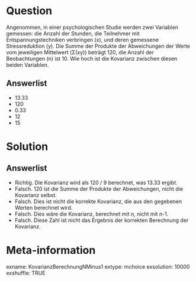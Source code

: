 Question
========

Angenommen, in einer psychologischen Studie werden zwei Variablen gemessen: die Anzahl der Stunden, die Teilnehmer mit Entspannungstechniken verbringen (x), und deren gemessene Stressreduktion (y). Die Summe der Produkte der Abweichungen der Werte vom jeweiligen Mittelwert (Σ(xy)) beträgt 120, die Anzahl der Beobachtungen (n) ist 10. Wie hoch ist die Kovarianz zwischen diesen beiden Variablen.

Answerlist
----------

* 13.33
* 120
* 0.33
* 12
* 15

Solution
========

Answerlist
----------

* Richtig. Die Kovarianz wird als 120 / 9 berechnet, was  13.33 ergibt.
* Falsch. 120 ist die Summe der Produkte der Abweichungen, nicht die Kovarianz selbst.
* Falsch. Dies ist nicht die korrekte Kovarianz, die aus den gegebenen Werten berechnet wird.
* Falsch. Dies wäre die Kovarianz, berechnet mit n, nicht mit n-1.
* Falsch. Diese Zahl ist nicht das Ergebnis der korrekten Berechnung der Kovarianz.

Meta-information
================
exname: KovarianzBerechnungNMinus1
extype: mchoice 
exsolution: 10000
exshuffle: TRUE
